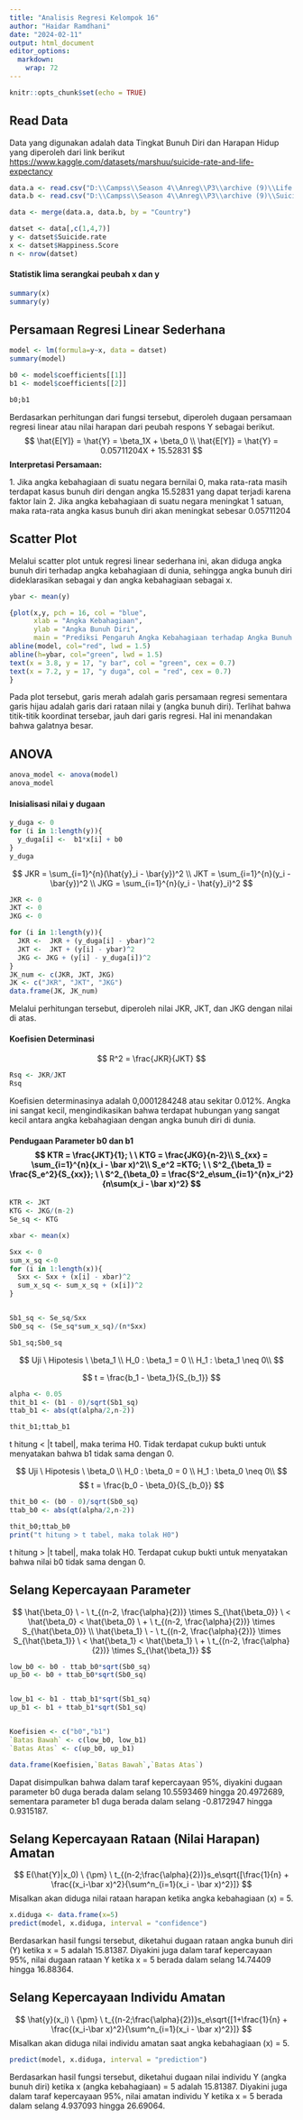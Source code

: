 ---
title: "Analisis Regresi Kelompok 16"
author: "Haidar Ramdhani"
date: "2024-02-11"
output: html_document
editor_options: 
  markdown: 
    wrap: 72
---

```{r setup, include=FALSE}
knitr::opts_chunk$set(echo = TRUE)
```

## Read Data 

Data yang digunakan adalah data Tingkat Bunuh Diri dan Harapan Hidup
yang diperoleh dari link berikut
<https://www.kaggle.com/datasets/marshuu/suicide-rate-and-life-expectancy>

```{r}
data.a <- read.csv("D:\\Campss\\Season 4\\Anreg\\P3\\archive (9)\\Life expectancy.csv")
data.b <- read.csv("D:\\Campss\\Season 4\\Anreg\\P3\\archive (9)\\Suicide Rate.csv")

data <- merge(data.a, data.b, by = "Country")

datset <- data[,c(1,4,7)]
y <- datset$Suicide.rate
x <- datset$Happiness.Score
n <- nrow(datset)

```

#### Statistik lima serangkai peubah x dan y

```{r}
summary(x)
summary(y)
```

## Persamaan Regresi Linear Sederhana

```{r}
model <- lm(formula=y~x, data = datset)
summary(model)
```

```{r}
b0 <- model$coefficients[[1]]
b1 <- model$coefficients[[2]]

b0;b1
```

Berdasarkan perhitungan dari fungsi tersebut, diperoleh dugaan persamaan
regresi linear atau nilai harapan dari peubah respons Y sebagai berikut.
$$
\hat{E[Y]} = \hat{Y} = \beta_1X + \beta_0 \\
\hat{E[Y]} = \hat{Y} = 0.05711204X + 15.52831
$$ **Interpretasi Persamaan:**

1\. Jika angka kebahagiaan di suatu negara bernilai 0, maka rata-rata
masih terdapat kasus bunuh diri dengan angka 15.52831 yang dapat terjadi
karena faktor lain 2. Jika angka kebahagiaan di suatu negara meningkat 1
satuan, maka rata-rata angka kasus bunuh diri akan meningkat sebesar
0.05711204

## Scatter Plot 

Melalui scatter plot untuk regresi linear sederhana ini, akan diduga
angka bunuh diri terhadap angka kebahagiaan di dunia, sehingga angka
bunuh diri dideklarasikan sebagai y dan angka kebahagiaan sebagai x.

```{r}
ybar <- mean(y)

{plot(x,y, pch = 16, col = "blue", 
      xlab = "Angka Kebahagiaan", 
      ylab = "Angka Bunuh Diri", 
      main = "Prediksi Pengaruh Angka Kebahagiaan terhadap Angka Bunuh Diri")
abline(model, col="red", lwd = 1.5)
abline(h=ybar, col="green", lwd = 1.5)
text(x = 3.8, y = 17, "y bar", col = "green", cex = 0.7)
text(x = 7.2, y = 17, "y duga", col = "red", cex = 0.7)
}
```

Pada plot tersebut, garis merah adalah garis persamaan regresi sementara
garis hijau adalah garis dari rataan nilai y (angka bunuh diri).
Terlihat bahwa titik-titik koordinat tersebar, jauh dari garis regresi.
Hal ini menandakan bahwa galatnya besar.

## ANOVA

```{r}
anova_model <- anova(model)
anova_model
```

#### Inisialisasi nilai y dugaan

```{r}
y_duga <- 0
for (i in 1:length(y)){
  y_duga[i] <-  b1*x[i] + b0
}
y_duga
```

$$
JKR = \sum_{i=1}^{n}(\hat{y}_i - \bar{y})^2 \\
JKT = \sum_{i=1}^{n}(y_i - \bar{y})^2 \\
JKG = \sum_{i=1}^{n}(y_i - \hat{y}_i)^2
$$

```{r}
JKR <- 0
JKT <- 0
JKG <- 0

for (i in 1:length(y)){
  JKR <-  JKR + (y_duga[i] - ybar)^2
  JKT <-  JKT + (y[i] - ybar)^2
  JKG <- JKG + (y[i] - y_duga[i])^2
}
JK_num <- c(JKR, JKT, JKG)
JK <- c("JKR", "JKT", "JKG")
data.frame(JK, JK_num)
```

Melalui perhitungan tersebut, diperoleh nilai JKR, JKT, dan JKG dengan
nilai di atas.

#### Koefisien Determinasi

$$
R^2 = \frac{JKR}{JKT} 
$$

```{r}
Rsq <- JKR/JKT
Rsq
```

Koefisien determinasinya adalah 0,0001284248 atau sekitar 0.012%. Angka
ini sangat kecil, mengindikasikan bahwa terdapat hubungan yang sangat
kecil antara angka kebahagiaan dengan angka bunuh diri di dunia.

#### Pendugaan Parameter b0 dan b1 $$
KTR = \frac{JKT}{1}; \ \ KTG = \frac{JKG}{n-2}\\
S_{xx} = \sum_{i=1}^{n}(x_i - \bar x)^2\\
S_e^2 =KTG; \ \ S^2_{\beta_1} = \frac{S_e^2}{S_{xx}}; \ \ S^2_{\beta_0} = \frac{S^2_e\sum_{i=1}^{n}x_i^2}{n\sum(x_i - \bar x)^2}
$$

```{r}
KTR <- JKT
KTG <- JKG/(n-2)
Se_sq <- KTG

xbar <- mean(x)

Sxx <- 0
sum_x_sq <-0
for (i in 1:length(x)){
  Sxx <- Sxx + (x[i] - xbar)^2
  sum_x_sq <- sum_x_sq + (x[i])^2
}


Sb1_sq <- Se_sq/Sxx
Sb0_sq <- (Se_sq*sum_x_sq)/(n*Sxx)

Sb1_sq;Sb0_sq
```

$$
Uji \ Hipotesis \ \beta_1 \\
H_0 : \beta_1 =  0 \\
H_1 : \beta_1 \neq 0\\
$$

$$
t = \frac{b_1 - \beta_1}{S_{b_1}}
$$

```{r}
alpha <- 0.05
thit_b1 <- (b1 - 0)/sqrt(Sb1_sq)
ttab_b1 <- abs(qt(alpha/2,n-2))

thit_b1;ttab_b1

```

t hitung \< \|t tabel\|, maka terima H0. Tidak terdapat cukup bukti
untuk menyatakan bahwa b1 tidak sama dengan 0.

$$
Uji \ Hipotesis \ \beta_0 \\
H_0 : \beta_0 =  0 \\
H_1 : \beta_0 \neq 0\\
$$ $$
t = \frac{b_0 - \beta_0}{S_{b_0}}
$$

```{r}
thit_b0 <- (b0 - 0)/sqrt(Sb0_sq)
ttab_b0 <- abs(qt(alpha/2,n-2))

thit_b0;ttab_b0
print("t hitung > t tabel, maka tolak H0")
```

t hitung \> \|t tabel\|, maka tolak H0. Terdapat cukup bukti untuk
menyatakan bahwa nilai b0 tidak sama dengan 0.

## Selang Kepercayaan Parameter 

$$
\hat{\beta_0} \ - \ t_{(n-2, \frac{\alpha}{2})} \times S_{\hat{\beta_0}} \ < \hat{\beta_0} < \hat{\beta_0} \ + \ t_{(n-2, \frac{\alpha}{2})} \times S_{\hat{\beta_0}}
\\
\hat{\beta_1} \ - \ t_{(n-2, \frac{\alpha}{2})} \times S_{\hat{\beta_1}} \ < \hat{\beta_1} < \hat{\beta_1} \ + \ t_{(n-2, \frac{\alpha}{2})} \times S_{\hat{\beta_1}}
$$

```{r}
low_b0 <- b0 - ttab_b0*sqrt(Sb0_sq)
up_b0 <- b0 + ttab_b0*sqrt(Sb0_sq)


low_b1 <- b1 - ttab_b1*sqrt(Sb1_sq)
up_b1 <- b1 + ttab_b1*sqrt(Sb1_sq)


Koefisien <- c("b0","b1")
`Batas Bawah` <- c(low_b0, low_b1)
`Batas Atas` <- c(up_b0, up_b1)

data.frame(Koefisien,`Batas Bawah`,`Batas Atas`)

```

Dapat disimpulkan bahwa dalam taraf kepercayaan 95%, diyakini dugaan
parameter b0 duga berada dalam selang 10.5593469 hingga 20.4972689,
sementara parameter b1 duga berada dalam selang -0.8172947 hingga
0.9315187.

## Selang Kepercayaan Rataan (Nilai Harapan) Amatan 

$$
E(\hat{Y}|x_0) \ {\pm} \ t_{(n-2;\frac{\alpha}{2})}s_e\sqrt{[\frac{1}{n} + \frac{(x_i-\bar x)^2}{\sum^n_{i=1}(x_i - \bar x)^2}]}
$$ Misalkan akan diduga nilai rataan harapan ketika angka kebahagiaan
(x) = 5.

```{r}
x.diduga <- data.frame(x=5)
predict(model, x.diduga, interval = "confidence")
```

Berdasarkan hasil fungsi tersebut, diketahui dugaan rataan angka bunuh
diri (Y) ketika x = 5 adalah 15.81387. Diyakini juga dalam taraf
kepercayaan 95%, nilai dugaan rataan Y ketika x = 5 berada dalam selang
14.74409 hingga 16.88364.

## Selang Kepercayaan Individu Amatan 

$$
\hat{y}(x_i) \ {\pm} \ t_{(n-2;\frac{\alpha}{2})}s_e\sqrt{[1+\frac{1}{n} + \frac{(x_i-\bar x)^2}{\sum^n_{i=1}(x_i - \bar x)^2}]}
$$ Misalkan akan diduga nilai individu amatan saat angka kebahagiaan (x)
= 5.

```{r}
predict(model, x.diduga, interval = "prediction")
```

Berdasarkan hasil fungsi tersebut, diketahui dugaan nilai individu Y
(angka bunuh diri) ketika x (angka kebahagiaan) = 5 adalah 15.81387.
Diyakini juga dalam taraf kepercayaan 95%, nilai amatan individu Y
ketika x = 5 berada dalam selang 4.937093 hingga 26.69064.
